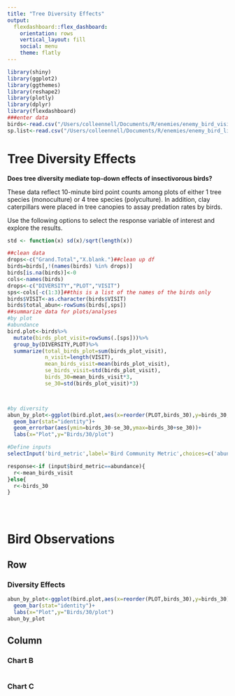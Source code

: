 ```yaml
---
title: "Tree Diversity Effects"
output: 
  flexdashboard::flex_dashboard:
    orientation: rows
    vertical_layout: fill
    social: menu
    theme: flatly
---
```


```r
library(shiny)
library(ggplot2)
library(ggthemes)
library(reshape2)
library(plotly)
library(dplyr)
library(flexdashboard)
###enter data
birds<-read.csv("/Users/colleennell/Documents/R/enemies/enemy_bird_visit.csv")
sp.list<-read.csv("/Users/colleennell/Documents/R/enemies/enemy_bird_list.csv")
```

Tree Diversity Effects {.sidebar}
==============================================

**Does tree diversity mediate top-down effects of insectivorous birds?**  
  
These data reflect 10-minute bird point counts among plots of either 1 tree species (monoculture) or 4 tree species (polyculture). In addition, clay caterpillars were placed in tree canopies to assay predation rates by birds. 
  
Use the following options to select the response variable of interest and explore the results.   


```r
std <- function(x) sd(x)/sqrt(length(x))

##clean data 
drops<-c("Grand.Total","X.blank.")##clean up df
birds=birds[,!(names(birds) %in% drops)]
birds[is.na(birds)]<-0
cols<-names(birds)
drops<-c("DIVERSITY","PLOT","VISIT")
sps<-cols[-c(1:3)]##this is a list of the names of the birds only
birds$VISIT<-as.character(birds$VISIT)
birds$total_abun<-rowSums(birds[,sps])
##summarize data for plots/analyses
#by plot
#abundance
bird.plot<-birds%>%
  mutate(birds_plot_visit=rowSums(.[sps]))%>%
  group_by(DIVERSITY,PLOT)%>%
  summarize(total_birds_plot=sum(birds_plot_visit),
            n_visit=length(VISIT),
            mean_birds_visit=mean(birds_plot_visit),
            se_birds_visit=std(birds_plot_visit),
            birds_30=mean_birds_visit*3,
            se_30=std(birds_plot_visit)*3)



#by diversity
abun_by_plot<-ggplot(bird.plot,aes(x=reorder(PLOT,birds_30),y=birds_30,fill=DIVERSITY))+
  geom_bar(stat="identity")+
  geom_errorbar(aes(ymin=birds_30-se_30,ymax=birds_30+se_30))+
  labs(x="Plot",y="Birds/30/plot")


```

```r
#Define inputs
selectInput('bird_metric',label='Bird Community Metric',choices=c('abundance','diversity','evennes','richness'))

response<-if (input$bird_metric==abundance){
  r<-mean_birds_visit
}else{
  r<-birds_30
}





```

Bird Observations  
==========================================  


Row 
-----------------------------------------------------------------------

### Diversity Effects  
  

```r

abun_by_plot<-ggplot(bird.plot,aes(x=reorder(PLOT,birds_30),y=birds_30),fill=DIVERSITY))+
  geom_bar(stat="identity")+
  labs(x="Plot",y="Birds/30/plot")
abun_by_plot

```

Column {data-width=350}
-----------------------------------------------------------------------

### Chart B

```r

```

### Chart C

```r

```


